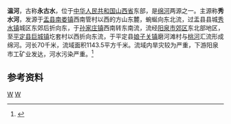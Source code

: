 '''温河'''，古称'''永古水'''，位于[[中华人民共和国|中华人民共和国]][[山西省|山西省]]东部，是[[绵河|绵河]]两源之一。主源称'''秀水河'''，发源于[[盂县|盂县]][[南娄镇|南娄镇]]西南管村以西的方山东麓，蜿蜒向东北流，过盂县县城[[秀水镇_(盂县)|秀水镇]]城区东郊后折向东，于[[孙家庄镇|孙家庄镇]]西南转东南流，流经[[阳泉市|阳泉市]][[郊区_(阳泉市)|郊区]]东北部地区，至[[平定县|平定县]][[巨城镇|巨城镇]]圪套村以西折向东流，于平定县[[娘子关镇|娘子关镇]]磨河滩村与[[桃河|桃河]]汇流形成绵河。河长70千米，流域面积1143.5平方千米。流域内旱灾较为严重，下游阳泉市工矿业发达，河水污染严重。<ref name="中国河湖大典">{{cite book zh |author=《[[中国河湖大典|中国河湖大典]]》编纂委员会 |title=《中国河湖大典·海河卷》 |format=M |edition=1 |location=北京 |publisher=中国水利水电出版社 |date=2013年1月 |pages=139页 |id= ISBN 978-7-5170-0563-6}}</ref>

==参考资料==
{{reflist}}
[[Category:海河水系|W]]
[[Category:山西河流|W]]